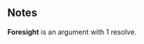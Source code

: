 {{CardPage
|quote = Just lucky I guess.
|description = Gain: At the end of your turn, [[Rig]] 2 [[Heads]] or 2 [[Snails]].<br/>[[Expend]]
|cost = 1
|character = Rook
|rarity = Rare
|decktype = Negotiation
|cardtype = Manipulate
|keywords = [[Rig]], [[Heads]], [[Snails]], [[Expend]]
|expreq = 7
|upgrade1 = Initial Foresight
|upgrade1summary = [[Ambush]]
|upgrade2 = Pale Foresight
|upgrade2summary = Cost 1 action less
}}

==Notes==
'''Foresight''' is an argument with 1 resolve.